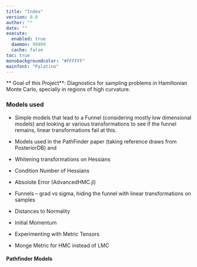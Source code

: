 ```yaml
---
title: "Index"
version: 0.0
author: ""
date: ""
execute: 
  enabled: true
  daemon: 99999
  cache: false
toc: true
monobackgroundcolor: "#FFFFFF"
mainfont: "Palatino"
---
```


** Goal of this Project**: Diagnostics for sampling problems in Hamiltonian Monte Carlo, specially in regions of high curvature.

### Models used
- Simple models that lead to a Funnel (considering mostly low dimensional models) and looking ar various transformations to see if the funnel remains, linear transformations fail at this.

- Models used in the PathFinder paper (taking reference draws from PosteriorDB) and 
- Whitening transformations on Hessians
- Condition Number of Hessians
- Absolute Error (AdvancedHMC.jl)
- Funnels -- grad vs sigma, hiding the funnel with linear transformations on samples
- Distances to Normality
- Initial Momentum
- Experimenting with Metric Tensors
- Monge Metric for HMC instead of LMC






#### Pathfinder Models

